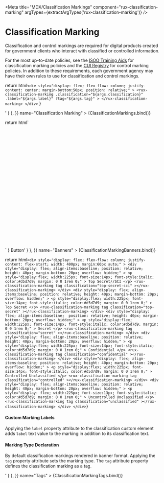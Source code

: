 
<Meta
    title="MDX/Classification Markings"
    component="rux-classification-marking"
    argTypes={extractArgTypes('rux-classification-marking')}
/>

# Classification Marking

Classification and control markings are required for digital products created for government clients who interact with classified or controlled information.

For the most up-to-date policies, see the [ISOO Training Aids](https://www.archives.gov/isoo/training/training-aids) for classification marking policies and the [CUI Registry](https://www.archives.gov/cui) for control marking policies. In addition to these requirements, each government agency may have their own rules to use for classification and control markings.


  return html`
    <div
        style="display: flex; flex-flow: column; justify-content: center; margin-bottom:50px; position: relative;"
    >
        <rux-classification-marking
          .classification="${args.classification}"
          .label="${args.label}"
          ?tag="${args.tag}"
        >
        </rux-classification-marking>
        </div>
  `
}

<Canvas>
    <Story
        parameters={{
            docs: { source: { code: '<rux-classification-marking classification="confidential"></rux-classification-marking>' } },
        }}
        name="Classification Marking"
    >
        {ClassificationMarkings.bind()}
    </Story>
</Canvas>

  return html`
  <div
        style="display: flex; flex-flow: column; justify-content: center; margin:20px;"
    >
        <div
            style="display: flex; position: relative; height: 40px; margin-bottom: 20px; overflow: hidden;"
        >
            <rux-classification-marking
                classification="top-secret-sci"
            ></rux-classification-marking>
        </div>
        <div
            style="display: flex; position: relative; height: 40px; margin-bottom: 20px; overflow: hidden;"
        >
            <rux-classification-marking
                classification="top-secret"
            ></rux-classification-marking>
        </div>
        <div
            style="display: flex; position: relative; height: 40px; margin-bottom: 20px; overflow: hidden;"
        >
            <rux-classification-marking
                classification="secret"
            ></rux-classification-marking>
        </div>
        <div
            style="display: flex; position: relative; height: 40px; margin-bottom: 20px; overflow: hidden;"
        >
            <rux-classification-marking
                classification="confidential"
            ></rux-classification-marking>
        </div>
        <div
            style="display: flex; position: relative; height: 40px; margin-bottom: 20px; overflow: hidden;"
        >
            <rux-classification-marking
                classification="controlled"
            ></rux-classification-marking>
        </div>
        <div
            style="display: flex; position: relative; height: 40px; margin-bottom: 20px; overflow: hidden;"
        >
            <rux-classification-marking
                classification="unclassified"
            ></rux-classification-marking>
        </div>
    </div>
  `
}

<Canvas>
    <Story
        parameters={{
            docs: { source: { code: '<rux-classification-marking classification="confidential">Button</rux-classification-marking>' } },
        }}
        name="Banners"
    >
        {ClassificationMarkingBanners.bind()}
    </Story>
</Canvas>

return html`
    <div
        style="display: flex; flex-flow: column; justify-content: flex-start; width: 400px; margin:60px auto;"
    >
        <div
            style="display: flex; align-items:baseline; position: relative; height: 40px; margin-bottom: 20px; overflow: hidden;"
        >
            <p
                style="display:flex; width:225px; font-size:14px; font-style:italic; color:#d5d7d9; margin: 0 0 1rem 0;"
            >
                Top Secret//SCI
            </p>
            <rux-classification-marking
                tag
                classification="top-secret-sci"
            ></rux-classification-marking>
        </div>
        <div
            style="display: flex; align-items:baseline; position: relative; height: 40px; margin-bottom: 20px; overflow: hidden;"
        >
            <p
                style="display:flex; width:225px; font-size:14px; font-style:italic; color:#d5d7d9; margin: 0 0 1rem 0;"
            >
                Top Secret
            </p>
            <rux-classification-marking
                tag
                classification="top-secret"
            ></rux-classification-marking>
        </div>
        <div
            style="display: flex; align-items:baseline;  position: relative; height: 40px; margin-bottom: 20px; overflow: hidden;"
        >
            <p
                style="display:flex; width:225px; font-size:14px; font-style:italic; color:#d5d7d9; margin: 0 0 1rem 0;"
            >
                Secret
            </p>
            <rux-classification-marking
                tag
                classification="secret"
            ></rux-classification-marking>
        </div>
        <div
            style="display: flex; align-items:baseline; position: relative; height: 40px; margin-bottom: 20px; overflow: hidden;"
        >
            <p
                style="display:flex; width:225px; font-size:14px; font-style:italic; color:#d5d7d9; margin: 0 0 1rem 0;"
            >
                Confidential
            </p>
            <rux-classification-marking
                tag
                classification="confidential"
            ></rux-classification-marking>
        </div>
        <div
            style="display: flex; align-items:baseline; position: relative; height: 40px; margin-bottom: 20px; overflow: hidden;"
        >
            <p
                style="display:flex; width:225px; font-size:14px; font-style:italic; color:#d5d7d9; margin: 0 0 1rem 0;"
            >
                Controlled Unclassified
            </p>
            <rux-classification-marking
                tag
                classification="controlled"
            ></rux-classification-marking>
        </div>
        <div
            style="display: flex; align-items:baseline; position: relative; height: 40px; margin-bottom: 20px; overflow: hidden;"
        >
            <p
                style="display: flex; width:225px; font-size:13px; font-style:italic; color:#d5d7d9; margin: 0 0 1rem 0;"
            >
                Uncontrolled Unclassified
            </p>
            <rux-classification-marking
                tag
                classification="unclassified"
            ></rux-classification-marking>
        </div>
    </div>
`}

#### Custom Marking Labels

Applying the `label` property attribute to the classification custom element adds `label` text value to the marking in addition to its classification text.

#### Marking Type Declaration

By default classification markings rendered in banner format. Applying the `tag` property attribute sets the marking type. The `tag` attribute property defines the classification marking as a tag.

<Canvas>
    <Story
        parameters={{
            docs: { source: { code: '<rux-classification-marking classification="unclassified" tag></rux-classification-marking>' } },
        }}
        name="Tags"
    >
        {ClassificationMarkingTags.bind()}
    </Story>
</Canvas>

<ArgsTable of="rux-classification-marking" />


